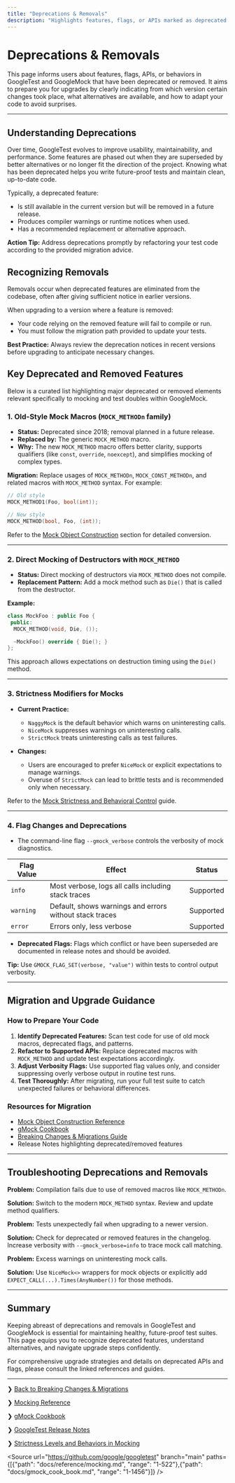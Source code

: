 ```yaml
---
title: "Deprecations & Removals"
description: "Highlights features, flags, or APIs marked as deprecated or removed, starting from which version, and recommended alternatives. Prevents surprises during upgrades and lets users proactively refactor code."
---
```


# Deprecations & Removals

This page informs users about features, flags, APIs, or behaviors in GoogleTest and GoogleMock that have been deprecated or removed. It aims to prepare you for upgrades by clearly indicating from which version certain changes took place, what alternatives are available, and how to adapt your code to avoid surprises.

---

## Understanding Deprecations

Over time, GoogleTest evolves to improve usability, maintainability, and performance. Some features are phased out when they are superseded by better alternatives or no longer fit the direction of the project. Knowing what has been deprecated helps you write future-proof tests and maintain clean, up-to-date code.

Typically, a deprecated feature:

- Is still available in the current version but will be removed in a future release.
- Produces compiler warnings or runtime notices when used.
- Has a recommended replacement or alternative approach.

**Action Tip:** Address deprecations promptly by refactoring your test code according to the provided migration advice.

## Recognizing Removals

Removals occur when deprecated features are eliminated from the codebase, often after giving sufficient notice in earlier versions.

When upgrading to a version where a feature is removed:

- Your code relying on the removed feature will fail to compile or run.
- You must follow the migration path provided to update your tests.

**Best Practice:** Always review the deprecation notices in recent versions before upgrading to anticipate necessary changes.

## Key Deprecated and Removed Features

Below is a curated list highlighting major deprecated or removed elements relevant specifically to mocking and test doubles within GoogleMock.

### 1. Old-Style Mock Macros (`MOCK_METHODn` family)

- **Status:** Deprecated since 2018; removal planned in a future release.
- **Replaced by:** The generic `MOCK_METHOD` macro.
- **Why:** The new `MOCK_METHOD` macro offers better clarity, supports qualifiers (like `const`, `override`, `noexcept`), and simplifies mocking of complex types.

**Migration:**
Replace usages of `MOCK_METHODn`, `MOCK_CONST_METHODn`, and related macros with `MOCK_METHOD` syntax. For example:

```cpp
// Old style
MOCK_METHOD1(Foo, bool(int));

// New style
MOCK_METHOD(bool, Foo, (int));
```

Refer to the [Mock Object Construction](../docs/reference/mocking.md#Old-Style-MOCK_METHODn-Macros) section for detailed conversion.

---

### 2. Direct Mocking of Destructors with `MOCK_METHOD`

- **Status:** Direct mocking of destructors via `MOCK_METHOD` does not compile.
- **Replacement Pattern:** Add a mock method such as `Die()` that is called from the destructor.

**Example:**

```cpp
class MockFoo : public Foo {
 public:
  MOCK_METHOD(void, Die, ());

  ~MockFoo() override { Die(); }
};
```

This approach allows expectations on destruction timing using the `Die()` method.

---

### 3. Strictness Modifiers for Mocks

- **Current Practice:**
  - `NaggyMock` is the default behavior which warns on uninteresting calls.
  - `NiceMock` suppresses warnings on uninteresting calls.
  - `StrictMock` treats uninteresting calls as test failures.

- **Changes:**
  - Users are encouraged to prefer `NiceMock` or explicit expectations to manage warnings.
  - Overuse of `StrictMock` can lead to brittle tests and is recommended only when necessary.

Refer to the [Mock Strictness and Behavioral Control](concepts/advanced-mechanisms/mock-strictness.mdx) guide.

---

### 4. Flag Changes and Deprecations

- The command-line flag `--gmock_verbose` controls the verbosity of mock diagnostics.

| Flag Value | Effect                   | Status                    |
| ---------- | ------------------------ | ------------------------- |
| `info`     | Most verbose, logs all calls including stack traces | Supported              |
| `warning`  | Default, shows warnings and errors without stack traces | Supported          |
| `error`    | Errors only, less verbose   | Supported                |

- **Deprecated Flags:** Flags which conflict or have been superseded are documented in release notes and should be avoided.

**Tip:** Use `GMOCK_FLAG_SET(verbose, "value")` within tests to control output verbosity.

---

## Migration and Upgrade Guidance

### How to Prepare Your Code

1. **Identify Deprecated Features:** Scan test code for use of old mock macros, deprecated flags, and patterns.
2. **Refactor to Supported APIs:** Replace deprecated macros with `MOCK_METHOD` and update test expectations accordingly.
3. **Adjust Verbosity Flags:** Use supported flag values only, and consider suppressing overly verbose output in routine test runs.
4. **Test Thoroughly:** After migrating, run your full test suite to catch unexpected failures or behavioral differences.

### Resources for Migration

- [Mock Object Construction Reference](../docs/reference/mocking.md#Old-Style-MOCK_METHODn-Macros)
- [gMock Cookbook](../docs/gmock_cook_book.md)
- [Breaking Changes & Migrations Guide](breaking-changes.mdx)
- Release Notes highlighting deprecated/removed features

---

## Troubleshooting Deprecations and Removals

**Problem:** Compilation fails due to use of removed macros like `MOCK_METHODn`.

**Solution:** Switch to the modern `MOCK_METHOD` syntax. Review and update method qualifiers.

**Problem:** Tests unexpectedly fail when upgrading to a newer version.

**Solution:** Check for deprecated or removed features in the changelog. Increase verbosity with `--gmock_verbose=info` to trace mock call matching.

**Problem:** Excess warnings on uninteresting mock calls.

**Solution:** Use `NiceMock<>` wrappers for mock objects or explicitly add `EXPECT_CALL(...).Times(AnyNumber())` for those methods.

---

## Summary

Keeping abreast of deprecations and removals in GoogleTest and GoogleMock is essential for maintaining healthy, future-proof test suites. This page equips you to recognize deprecated features, understand alternatives, and navigate upgrade steps confidently.

For comprehensive upgrade strategies and details on deprecated APIs and flags, please consult the linked references and guides.


---

❯ [Back to Breaking Changes & Migrations](breaking-changes.mdx)

❯ [Mocking Reference](../docs/reference/mocking.md)

❯ [gMock Cookbook](../docs/gmock_cook_book.md)

❯ [GoogleTest Release Notes](release-notes.mdx)

❯ [Strictness Levels and Behaviors in Mocking](concepts/advanced-mechanisms/mock-strictness.mdx)

<Source url="https://github.com/google/googletest" branch="main" paths={[{"path": "docs/reference/mocking.md", "range": "1-522"},{"path": "docs/gmock_cook_book.md", "range": "1-1456"}]} />